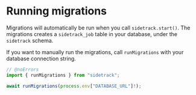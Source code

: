 # Running migrations

Migrations will automatically be run when you call `sidetrack.start()`.
The migrations creates a `sidetrack_job` table in your database, under the `sidetrack` schema.

If you want to manually run the migrations, call `runMigrations` with your database connection string.

```ts twoslash
// @noErrors
import { runMigrations } from "sidetrack";

await runMigrations(process.env["DATABASE_URL"]!);
```
